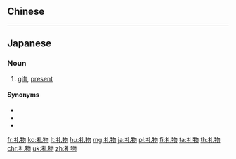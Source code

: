{{also|禮物}}
==Chinese==
{{zh-see|禮物}}

----

==Japanese==
{{ja-kanjitab|れい|もつ|yomi=on}}

===Noun===
{{ja-noun|れいもつ|kyu=禮物}}

# [[gift]], [[present]]

====Synonyms====
* {{ja-l|贈り物}}
* {{ja-l|プレゼント}}
* {{ja-l|ギフト}}

[[fr:礼物]]
[[ko:礼物]]
[[lt:礼物]]
[[hu:礼物]]
[[mg:礼物]]
[[ja:礼物]]
[[pl:礼物]]
[[fi:礼物]]
[[ta:礼物]]
[[th:礼物]]
[[chr:礼物]]
[[uk:礼物]]
[[zh:礼物]]